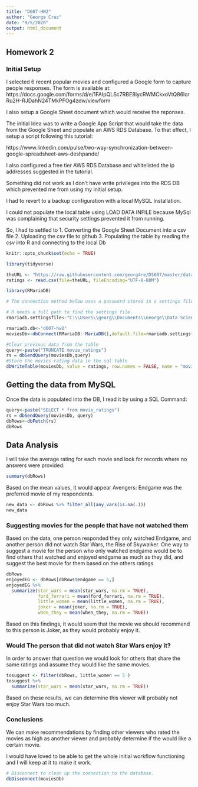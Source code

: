```yaml
---
title: "D607-HW2"
author: "George Cruz"
date: "9/5/2020"
output: html_document
---
```

## Homework 2

### Initial Setup

I selected 6 recent popular movies and configured a Google form to capture people responses.
The form is available at: https://docs.google.com/forms/d/e/1FAIpQLSc7RBE8IycRWMCkxoVtQ86lcrRu2H-RJDahN24TMkPFOg4zdw/viewform

I also setup a Google Sheet document which would receive the reponses. 

The initial Idea was to write a Google App Script that would take the data from the Google Sheet and populate an AWS RDS Database.  To that effect, I setup a script following this tutorial: 

https://www.linkedin.com/pulse/two-way-synchronization-between-google-spreadsheet-aws-deshpande/

I also configured a free tier AWS RDS Database and whitelisted the ip addresses suggested in the tutorial. 

Something did not work as I don't have write privileges into the RDS DB which prevented me from using my initial setup. 

I had to revert to a backup configuration with a local MySQL Installation.

I could not populate the local table using LOAD DATA INFILE because MySql was complaining that security settings prevented it from running. 

So, I had to settled to
1. Converting the Google Sheet Document into a csv file
2. Uploading the csv file to github
3. Populating the table by reading the csv into R and connecting to the local Db


```r
knitr::opts_chunk$set(echo = TRUE)

library(tidyverse)

theURL <- "https://raw.githubusercontent.com/georg4re/DS607/master/data/Movie%20Ratings%20(Responses).csv"
ratings <- read.csv(file=theURL, fileEncoding="UTF-8-BOM")

library(RMariaDB)

# The connection method below uses a password stored in a settings file.

# R needs a full path to find the settings file.
rmariadb.settingsfile<-"C:\\Users\\georg\\Documents\\George\\Data Science MS\\DBConnection.cnf"

rmariadb.db<-"d607-hw2"
moviesDb<-dbConnect(RMariaDB::MariaDB(),default.file=rmariadb.settingsfile,group=rmariadb.db)

#Clear previous data from the table
query<-paste("TRUNCATE movie_ratings")
rs = dbSendQuery(moviesDb,query)
#Store the movies rating data in the sql table 
dbWriteTable(moviesDb, value = ratings, row.names = FALSE, name = "movie_ratings", append = TRUE )

```

## Getting the data from MySQL 

Once the data is populated into the DB, I read it by using a SQL Command:

```r
query<-paste("SELECT * from movie_ratings")
rs = dbSendQuery(moviesDb, query)
dbRows<-dbFetch(rs)
dbRows
```

## Data Analysis

I will take the average rating for each movie and look for records where no answers were provided:

```r
summary(dbRows)

```
Based on the mean values, It would appear Avengers: Endgame was the preferred movie of my respondents. 

```r
new_data <- dbRows %>% filter_all(any_vars(is.na(.)))
new_data
```
### Suggesting movies for the people that have not watched them 
 Based on the data, one person responded they only watched Endgame, and another person did not watch Star Wars, the Rise of Skywalker. 
 One way to suggest a movie for the person who only watched endgame would be to find others that watched and enjoyed endgame as much as they did, and suggest the best movie for them based on the others ratings
 
```r
dbRows
enjoyedEG <- dbRows[dbRows$endgame == 5,]
enjoyedEG %>%
  summarize(star_wars = mean(star_wars, na.rm = TRUE), 
            ford_ferrari = mean(ford_ferrari, na.rm = TRUE),
            little_women = mean(little_women, na.rm = TRUE), 
            joker = mean(joker, na.rm = TRUE),
            when_they = mean(when_they, na.rm = TRUE))
```
 Based on this findings, it would seem that the movie we should recommend to this person is Joker, as they would probably enjoy it. 
 
### Would The person that did not watch Star Wars enjoy it?
 In order to answer that question we would look for others that share the same ratings and assume they would like the same movies.
 
```r
tosuggest <- filter(dbRows, little_women == 5 )
tosuggest %>%
  summarize(star_wars = mean(star_wars, na.rm = TRUE))
```
 Based on these results, we can determine this viewer will probably not enjoy Star Wars too much. 
 
### Conclusions
 
 We can make recommendations by finding other viewers who rated the movies as high as another viewer and probably determine if the would like a certain movie. 
 
 I would have loved to be able to get the whole initial workflow functioning and I will keep at it to make it work. 
 
```r
# Disconnect to clean up the connection to the database.
dbDisconnect(moviesDb)
```
 
